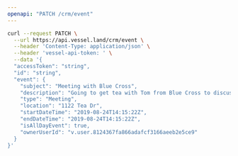 ```yaml
---
openapi: "PATCH /crm/event"
---
```


<RequestExample>

```bash Request
curl --request PATCH \
  --url https://api.vessel.land/crm/event \
  --header 'Content-Type: application/json' \
  --header 'vessel-api-token: ' \
  --data '{
  "accessToken": "string",
  "id": "string",
  "event": {
    "subject": "Meeting with Blue Cross",
    "description": "Going to get tea with Tom from Blue Cross to discuss his paper needs",
    "type": "Meeting",
    "location": "1122 Tea Dr",
    "startDateTime": "2019-08-24T14:15:22Z",
    "endDateTime": "2019-08-24T14:15:22Z",
    "isAllDayEvent": true,
    "ownerUserId": "v.user.8124367fa866adafcf3166aeeb2e5ce9"
  }
}'
```

</RequestExample>
